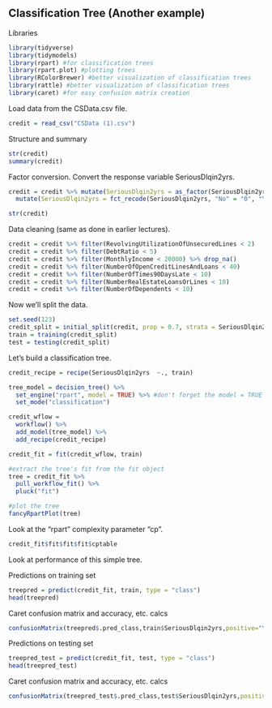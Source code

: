 ## Classification Tree (Another example)

Libraries  
```r
library(tidyverse)
library(tidymodels)
library(rpart) #for classification trees
library(rpart.plot) #plotting trees
library(RColorBrewer) #better visualization of classification trees
library(rattle) #better visualization of classification trees
library(caret) #for easy confusion matrix creation 
```

Load data from the CSData.csv file.  
```r
credit = read_csv("CSData (1).csv")
```

Structure and summary
```r
str(credit)
summary(credit)
```

Factor conversion. Convert the response variable SeriousDlqin2yrs.
```r
credit = credit %>% mutate(SeriousDlqin2yrs = as_factor(SeriousDlqin2yrs)) %>% 
  mutate(SeriousDlqin2yrs = fct_recode(SeriousDlqin2yrs, "No" = "0", "Yes" = "1" )) 

str(credit)
```

Data cleaning (same as done in earlier lectures).  
```r
credit = credit %>% filter(RevolvingUtilizationOfUnsecuredLines < 2)
credit = credit %>% filter(DebtRatio < 5)
credit = credit %>% filter(MonthlyIncome < 20000) %>% drop_na()
credit = credit %>% filter(NumberOfOpenCreditLinesAndLoans < 40)
credit = credit %>% filter(NumberOfTimes90DaysLate < 10)
credit = credit %>% filter(NumberRealEstateLoansOrLines < 10)
credit = credit %>% filter(NumberOfDependents < 10)
```

Now we'll split the data.  
```r
set.seed(123) 
credit_split = initial_split(credit, prop = 0.7, strata = SeriousDlqin2yrs) #70% in training
train = training(credit_split)
test = testing(credit_split)
```

Let's build a classification tree.  
```r
credit_recipe = recipe(SeriousDlqin2yrs  ~., train)

tree_model = decision_tree() %>% 
  set_engine("rpart", model = TRUE) %>% #don't forget the model = TRUE flag
  set_mode("classification")

credit_wflow = 
  workflow() %>% 
  add_model(tree_model) %>% 
  add_recipe(credit_recipe)

credit_fit = fit(credit_wflow, train)
```

```r
#extract the tree's fit from the fit object
tree = credit_fit %>% 
  pull_workflow_fit() %>% 
  pluck("fit")

#plot the tree
fancyRpartPlot(tree)
```

Look at the "rpart" complexity parameter "cp".    
```r
credit_fit$fit$fit$fit$cptable
```
Look at performance of this simple tree.

Predictions on training set  
```r
treepred = predict(credit_fit, train, type = "class")
head(treepred)
```

Caret confusion matrix and accuracy, etc. calcs  
```r
confusionMatrix(treepred$.pred_class,train$SeriousDlqin2yrs,positive="Yes") #predictions first then actual
```

Predictions on testing set  
```r
treepred_test = predict(credit_fit, test, type = "class")
head(treepred_test)
```

Caret confusion matrix and accuracy, etc. calcs  
```r
confusionMatrix(treepred_test$.pred_class,test$SeriousDlqin2yrs,positive="Yes") #predictions first then actual
```




